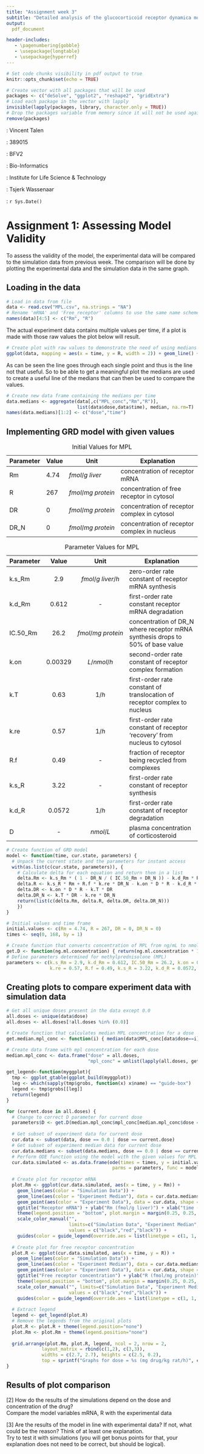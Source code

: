 ```yaml
---
title: "Assignment week 3"
subtitle: "Detailed analysis of the glucocorticoid receptor dynamica model"
output:
  pdf_document

header-includes:
   - \pagenumbering{gobble}
   - \usepackage{longtable}
   - \usepackage{hyperref}
---
```


```r
# Set code chunks visibility in pdf output to true
knitr::opts_chunk$set(echo = TRUE)

# Create vector with all packages that will be used
packages <- c("deSolve", "ggplot2", "reshape2", "gridExtra")
# Load each package in the vector with lapply
invisible(lapply(packages, library, character.only = TRUE))
# Drop the packages variable from memory since it will not be used again
remove(packages)
```


<!-- (Front page) -->
\vspace{60pt}
\begin{center}
  \includegraphics[width=90mm]{../hanze.png}
\end{center}
\vspace{45pt}

\hfill \textbf{Student}: Vincent Talen  

\hfill \textbf{Student number}: 389015  

\hfill \textbf{Class}: BFV2

\hfill \textbf{Study}: Bio-Informatics

\hfill \textbf{Institute}: Institute for Life Science & Technology

\hfill \textbf{Teacher}: Tsjerk Wassenaar

\hfill \textbf{Date}: `r Sys.Date()`


<!-- (Table of contents) -->
\newpage
\setcounter{secnumdepth}{2}
\tableofcontents
\pagenumbering{arabic}


<!-- (Assessing Model Validity) -->
\newpage
# Assignment 1: Assessing Model Validity
To assess the validity of the model, the experimental data will be compared to the simulation data from previous week.
The comparison will be done by plotting the experimental data and the simulation data in the same graph.

## Loading in the data
```r
# Load in data from file
data <- read.csv("MPL.csv", na.strings = "NA")
# Rename 'mRNA' and 'Free_receptor' columns to use the same name scheme
names(data)[4:5] <- c("Rm", "R")
```

The actual experiment data contains multiple values per time, if a plot is made with those raw values the plot below will result.
```r
# Create plot with raw values to demonstrate the need of using medians
ggplot(data, mapping = aes(x = time, y = R, width = 2)) + geom_line() + geom_point()
```
As can be seen the line goes through each single point and thus is the line not that useful. 
So to be able to get a meaningful plot the medians are used to create a useful line of the medians that can then be used to compare the values.

```r
# Create new data frame containing the medians per time
data.medians <- aggregate(data[,c("MPL_conc","Rm","R")],
                          list(data$dose,data$time), median, na.rm=T)
names(data.medians)[1:2] <- c("dose","time")
```

\newpage
## Implementing GRD model with given values

| Parameter | Value | Unit               | Explanation
|----       |---    |------              |--------------------
| Rm        | 4.74  | $fmol/g\ liver$    | concentration of receptor mRNA
| R         | 267   | $fmol/mg\ protein$ | concentration of free receptor in cytosol
| DR        | 0     | $fmol/mg\ protein$ | concentration of receptor complex in cytosol
| DR_N      | 0     | $fmol/mg\ protein$ | concentration of receptor complex in nucleus
Table: Initial Values for MPL

| Parameter | Value   | Unit               | Explanation
|----       |:---:    |:------:            |--------------------
| k.s_Rm    | 2.9     | $fmol/g\ liver/h$  | zero-order rate constant of receptor mRNA synthesis
| k.d_Rm    | 0.612   | -                  | first-order rate constant receptor mRNA degradation
| IC.50_Rm  | 26.2    | $fmol/mg\ protein$ | concentration of DR_N where receptor mRNA synthesis drops to 50% of base value
| k.on      | 0.00329 | $L/nmol/h$         | second-order rate constant of receptor complex formation
| k.T       | 0.63    | $1/h$              | first-order rate constant of translocation of receptor complex to nucleus
| k.re      | 0.57    | $1/h$              | first-order rate constant of receptor 'recovery' from nucleus to cytosol
| R.f       | 0.49    | -                  | fraction of receptor being recycled from complexes
| k.s_R     | 3.22    | -                  | first-order rate constant of receptor synthesis
| k.d_R     | 0.0572  | $1/h$              | first-order rate constant of receptor degradation
| D         | -       | $nmol/L$           | plasma concentration of corticosteroid
Table: Parameter Values for MPL

```r
# Create function of GRD model
model <- function(time, cur.state, parameters) {
  # Unpack the current state and the parameters for instant access
  with(as.list(c(cur.state, parameters)), {
    # Calculate delta for each equation and return them in a list
    delta.Rm <- k.s_Rm * ( 1 - DR_N / ( IC.50_Rm + DR_N )) - k.d_Rm * Rm
    delta.R <- k.s_R * Rm + R.f * k.re * DR_N - k.on * D * R - k.d_R * R
    delta.DR <- k.on * D * R - k.T * DR
    delta.DR_N <- k.T * DR - k.re * DR_N
    return(list(c(delta.Rm, delta.R, delta.DR, delta.DR_N)))
    })
}

# Initial values and time frame
initial.values <- c(Rm = 4.74, R = 267, DR = 0, DR_N = 0)
times <- seq(0, 168, by = 1)

# Create function that converts concentration of MPL from ng/mL to nmol/L
get.D <- function(ng.ml.concentration) { return(ng.ml.concentration * 1000 / 374.471) }
# Define parameters determined for methylprednisolone (MPL)
parameters <- c(k.s_Rm = 2.9, k.d_Rm = 0.612, IC.50_Rm = 26.2, k.on = 0.00329, k.T = 0.63, 
                k.re = 0.57, R.f = 0.49, k.s_R = 3.22, k.d_R = 0.0572, D = get.D(20))
```

## Creating plots to compare experiment data with simulation data
```r
# Get all unique doses present in the data except 0.0
all.doses <- unique(data$dose)
all.doses <- all.doses[!all.doses %in% (0.0)]

# Create function that calculates median MPL concentration for a dose
get.median.mpl_conc <- function(i) { median(data$MPL_conc[data$dose==i], na.rm=T) }

# Create data frame with mpl concentration for each dose
median.mpl_conc <- data.frame("dose" = all.doses, 
                              "mpl_conc" = unlist(lapply(all.doses, get.median.mpl_conc)))
```

```r
get_legend<-function(myggplot){
  tmp <- ggplot_gtable(ggplot_build(myggplot))
  leg <- which(sapply(tmp$grobs, function(x) x$name) == "guide-box")
  legend <- tmp$grobs[[leg]]
  return(legend)
}
```

```r
for (current.dose in all.doses) {
  # Change to correct D parameter for current dose
  parameters$D <- get.D(median.mpl_conc$mpl_conc[median.mpl_conc$dose == current.dose])
  
  # Get subset of experiment data for current dose
  cur.data <- subset(data, dose == 0.0 | dose == current.dose)
  # Get subset of experiment median data for current dose
  cur.data.medians <- subset(data.medians, dose == 0.0 | dose == current.dose)
  # Perform ODE function using the model with the given values for MPL
  cur.data.simulated <- as.data.frame(ode(times = times, y = initial.values, 
                                       parms = parameters, func = model, method = "euler"))
  
  # Create plot for receptor mRNA
  plot.Rm <- ggplot(cur.data.simulated, aes(x = time, y = Rm)) + 
    geom_line(aes(color = "Simulation Data")) +
    geom_line(aes(color = "Experiment Median"), data = cur.data.medians) + 
    geom_point(aes(color = "Experiment Data"), data = cur.data, shape = 1) + 
    ggtitle("Receptor mRNA") + ylab("Rm (fmol/g liver)") + xlab("time (h)") + 
    theme(legend.position = "bottom", plot.margin = margin(0.25, 0.25, 0.25, 0.25, "cm")) + 
    scale_color_manual("", 
                       limits=c("Simulation Data", "Experiment Median", "Experiment Data"), 
                       values = c("black","red","black")) +
    guides(color = guide_legend(override.aes = list(linetype = c(1, 1, NA), shape = c(NA, NA, 1))))
  
  # Create plot for free receptor concentration
  plot.R <- ggplot(cur.data.simulated, aes(x = time, y = R)) +
    geom_line(aes(color = "Simulation Data")) +
    geom_line(aes(color = "Experiment Median"), data = cur.data.medians) +
    geom_point(aes(color = "Experiment Data"), data = cur.data, shape = 1) + 
    ggtitle("Free receptor concentration") + ylab("R (fmol/mg protein)") + xlab("time (h)") +
    theme(legend.position = "bottom", plot.margin = margin(0.25, 0.25, 0.25, 0.25, "cm")) + 
    scale_color_manual("", limits=c("Simulation Data", "Experiment Median", "Experiment Data"), 
                       values = c("black","red","black")) +
    guides(color = guide_legend(override.aes = list(linetype = c(1, 1, NA), shape = c(NA, NA, 1))))
  
  # Extract legend
  legend <- get_legend(plot.R)
  # Remove the legends from the original plots
  plot.R <- plot.R + theme(legend.position="none")
  plot.Rm <- plot.Rm + theme(legend.position="none")
  
  grid.arrange(plot.Rm, plot.R, legend, ncol = 2, nrow = 2,
             layout_matrix = rbind(c(1,2), c(3,3)),
             widths = c(2.7, 2.7), heights = c(2.5, 0.2),
             top = sprintf("Graphs for dose = %s (mg drug/kg rat/h)", current.dose))
}
```

## Results of plot comparison
[2] How do the results of the simulations depend on the dose and concentration of the drug?  
Compare the model variables mRNA, R with the experimental data
    
[3] Are the results of the model in line with experimental data? If not, what could be the reason? Think of at least one explanation.  
Try to test it with simulations (you will get bonus points for that, your explanation does not need to be correct, but should be logical).


<!-- (References) -->
\newpage
\begin{thebibliography}{9}

\bibitem{Wikipedia1}
Barnes, P.J. (2011), \textit{Glucocorticosteroids: current and future directions}, British Journal of Pharmacology, 163: 29-43, \url{https://doi.org/10.1111/j.1476-5381.2010.01199.x} (accessed May 11, 2022).

\end{thebibliography}
